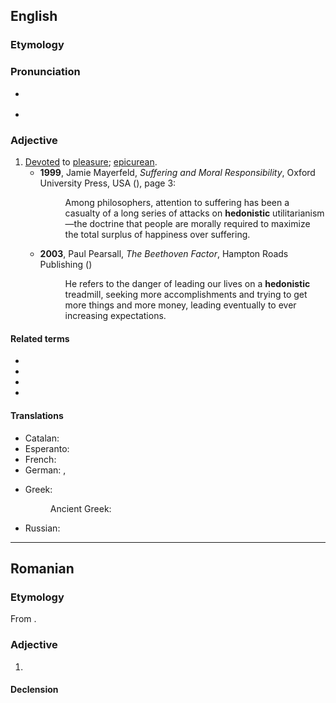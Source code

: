 ==English==

===Etymology===
{{suffix|en|hedonist|ic}}

===Pronunciation===
* {{a|UK}} {{IPA|en|/ˈhɛdənɪstɪk/}}
* {{a|GA}} {{IPA|en|/hidəˈnɪstɪk/}}

===Adjective===
{{en-adj}}

# [[devote|Devoted]] to [[pleasure]]; [[epicurean]].
#* '''1999''', Jamie Mayerfeld, ''Suffering and Moral Responsibility'', Oxford University Press, USA ({{ISBN|9780195348217}}), page 3:
#*: Among philosophers, attention to suffering has been a casualty of a long series of attacks on '''hedonistic''' utilitarianism—the doctrine that people are morally required to maximize the total surplus of happiness over suffering.
#* '''2003''', Paul Pearsall, ''The Beethoven Factor'', Hampton Roads Publishing ({{ISBN|9781571743978}})
#*: He refers to the danger of leading our lives on a '''hedonistic''' treadmill, seeking more accomplishments and trying to get more things and more money, leading  eventually to ever increasing expectations.

====Related terms====
* {{l|en|hedonic}}
* {{l|en|hedonism}}
* {{l|en|hedonist}}
* {{l|en|hedonistically}}

====Translations====
{{trans-top|devoted to pleasure}}
* Catalan: {{t+|ca|hedonista}}
* Esperanto: {{t|eo|hedonisma}}
* French: {{t+|fr|hédoniste}}
* German: {{t+|de|hedonistisch}}, {{t+|de|genusssüchtig}}
{{trans-mid}}
* Greek:
*: Ancient Greek: {{t|grc|φιλήδονος}}
* Russian: {{t+|ru|гедонисти́ческий|m}}
{{trans-bottom}}
{{C|en|Personality}}

----

==Romanian==

===Etymology===
From {{bor|ro|fr|hédonistique}}.

===Adjective===
{{ro-adj}}

# {{l|en|hedonistic}}

====Declension====
{{ro-decl-adj}}